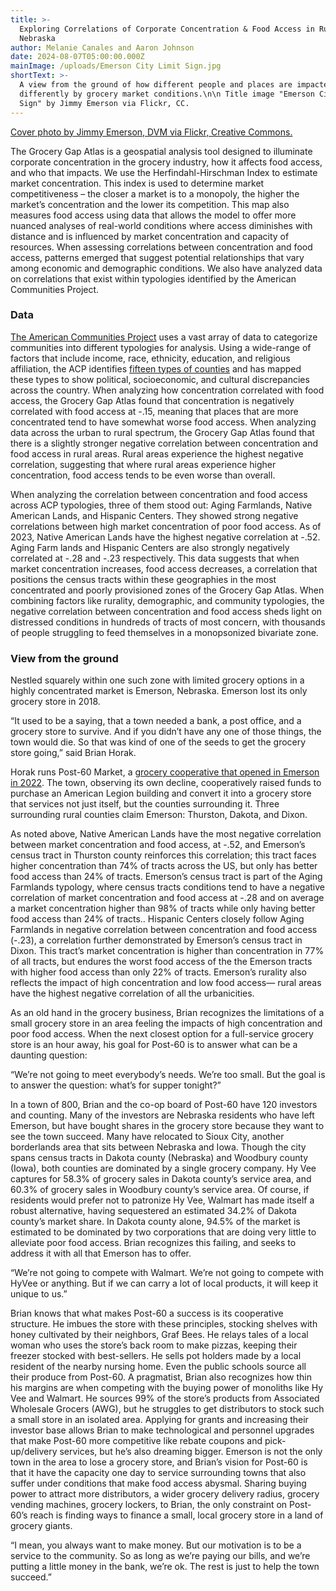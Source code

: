 ```yaml
---
title: >-
  Exploring Correlations of Corporate Concentration & Food Access in Rural
  Nebraska
author: Melanie Canales and Aaron Johnson
date: 2024-08-07T05:00:00.000Z
mainImage: /uploads/Emerson City Limit Sign.jpg
shortText: >-
  A view from the ground of how different people and places are impacted
  differently by grocery market conditions.\n\n Title image "Emerson City Limit
  Sign" by Jimmy Emerson via Flickr, CC.
---
```


[Cover photo by Jimmy Emerson, DVM via Flickr, Creative Commons.](https://www.flickr.com/photos/auvet/3625728407)

The Grocery Gap Atlas is a geospatial analysis tool designed to illuminate corporate concentration in the grocery industry, how it affects food access, and who that impacts. We use the Herfindahl-Hirschman Index to estimate market concentration. This index is used to determine market competitiveness – the closer a market is to a monopoly, the higher the market’s concentration and the lower its competition. This map also measures food access using data that allows the model to offer more nuanced analyses of real-world conditions where access diminishes with distance and is influenced by market concentration and capacity of resources. When assessing correlations between concentration and food access, patterns emerged that suggest potential relationships that vary among economic and demographic conditions. We also have analyzed data on correlations that exist within typologies identified by the American Communities Project. 

### Data

[The American Communities Project](https://www.americancommunities.org/) uses a vast array of data to categorize communities into different typologies for analysis. Using a wide-range of factors that include income, race, ethnicity, education, and religious affiliation, the ACP identifies [fifteen types of counties](https://www.americancommunities.org) and has mapped these types to show political, socioeconomic, and cultural discrepancies across the country. When analyzing how concentration correlated with food access, the Grocery Gap Atlas found that concentration is negatively correlated with food access at -.15, meaning that places that are more concentrated tend to have somewhat worse food access. When analyzing data across the urban to rural spectrum, the Grocery Gap Atlas found that there is a slightly stronger negative correlation between concentration and food access in rural areas. Rural areas experience the highest negative correlation, suggesting that where rural areas experience higher concentration, food access tends to be even worse than overall.

When analyzing the correlation between concentration and food access across ACP typologies, three of them stood out: Aging Farmlands, Native American Lands, and Hispanic Centers. They showed strong negative correlations between high market concentration of poor food access. As of 2023, Native American Lands have the highest negative correlation at -.52. Aging Farm lands and Hispanic Centers are also strongly negatively correlated at -.28 and -.23 respectively. This data suggests that when market concentration increases, food access decreases, a correlation that positions the census tracts within these geographies in the most concentrated and poorly provisioned zones of the Grocery Gap Atlas. When combining factors like rurality, demographic, and community typologies, the negative correlation between concentration and food access sheds light on distressed conditions in hundreds of tracts of most concern, with thousands of people struggling to feed themselves in a monopsonized bivariate zone.

<PostWidget widget="AcpTable" />

### View from the ground

Nestled squarely within one such zone with limited grocery options in a highly concentrated market is Emerson, Nebraska. Emerson lost its only grocery store in 2018. 

“It used to be a saying, that a town needed a bank, a post office, and a grocery store to survive. And if you didn’t have any one of those things, the town would die. So that was kind of one of the seeds to get the grocery store going,” said Brian Horak. 

Horak runs Post-60 Market, a [grocery cooperative that opened in Emerson in 2022](https://ruralprosperityne.unl.edu/co-op-grocery-store-opens-emerson). The town, observing its own decline, cooperatively raised funds to purchase an American Legion building and convert it into a grocery store that services not just itself, but the counties surrounding it. Three surrounding rural counties claim Emerson: Thurston, Dakota, and Dixon. 

<PostWidget
  widget="Map"
  props="{
  &#x22;initialFilter&#x22;: [&#x22;31051&#x22;,&#x22;31043&#x22;,&#x22;31173&#x22;],
  &#x22;initialViewState&#x22;: {
  &#x22;longitude&#x22;:-96.7267,
  &#x22;latitude&#x22;: 42.2786,
  &#x22;zoom&#x22;: 11
  }
  }"
/>

As noted above, Native American Lands have the most negative correlation between market concentration and food access, at -.52, and Emerson’s census tract in Thurston county reinforces this correlation; this tract faces higher concentration than 74% of tracts across the US, but only has better food access than 24% of tracts. Emerson’s census tract is part of the Aging Farmlands typology, where census tracts conditions tend to have a negative correlation of market concentration and food access at -.28 and on average a market concentration higher than 98% of tracts while only having better food access than 24% of tracts.. Hispanic Centers closely follow Aging Farmlands in negative correlation between concentration and food access (-.23), a correlation further demonstrated by Emerson’s census tract in Dixon. This tract’s market concentration is higher than concentration in 77% of all tracts, but endures the worst food access of the the Emerson tracts with higher food access than only 22% of tracts. Emerson’s rurality also reflects the impact of high concentration and low food access— rural areas have the highest negative correlation of all the urbanicities. 

As an old hand in the grocery business, Brian recognizes the limitations of a small grocery store in an area feeling the impacts of high concentration and poor food access. When the next closest option for a full-service grocery store is an hour away, his goal for Post-60 is to answer what can be a daunting question: 

“We’re not going to meet everybody’s needs. We’re too small. But the goal is to answer the question: what’s for supper tonight?”

In a town of 800, Brian and the co-op board of Post-60 have 120 investors and counting. Many of the investors are Nebraska residents who have left Emerson, but have bought shares in the grocery store because they want to see the town succeed. Many have relocated to Sioux City, another borderlands area that sits between Nebraska and Iowa. Though the city spans census tracts in Dakota county (Nebraska) and Woodbury county (Iowa), both counties are dominated by a single grocery company. Hy Vee captures for 58.3% of grocery sales in Dakota county’s service area, and 60.3% of grocery sales in Woodbury county’s service area. Of course, if residents would prefer not to patronize Hy Vee, Walmart has made itself a robust alternative, having sequestered an estimated 34.2% of Dakota county’s market share. In Dakota county alone, 94.5% of the market is estimated to be dominated by two corporations that are doing very little to alleviate poor food access. Brian recognizes this failing, and seeks to address it with all that Emerson has to offer.

“We’re not going to compete with Walmart. We’re not going to compete with HyVee or anything. But if we can carry a lot of local products, it will keep it unique to us.”

Brian knows that what makes Post-60 a success is its cooperative structure. He imbues the store with these principles, stocking shelves with honey cultivated by their neighbors, Graf Bees. He relays tales of a local woman who uses the store’s back room to make pizzas, keeping their freezer stocked with best-sellers. He sells pot holders made by a local resident of the nearby nursing home. Even the public schools source all their produce from Post-60. A pragmatist, Brian also recognizes how thin his margins are when competing with the buying power of monoliths like Hy Vee and Walmart. He sources 99% of the store’s products from Associated Wholesale Grocers (AWG), but he struggles to get distributors to stock such a small store in an isolated area. Applying for grants and increasing their investor base allows Brian to make technological and personnel upgrades that make Post-60 more competitive like rebate coupons and pick-up/delivery services, but he’s also dreaming bigger. Emerson is not the only town in the area to lose a grocery store, and Brian’s vision for Post-60 is that it have the capacity one day to service surrounding towns that also suffer under conditions that make food access abysmal. Sharing buying power to attract more distributors, a wider grocery delivery radius, grocery vending machines, grocery lockers, to Brian, the only constraint on Post-60’s reach is finding ways to finance a small, local grocery store in a land of grocery giants.

“I mean, you always want to make money. But our motivation is to be a service to the community. So as long as we’re paying our bills, and we’re putting a little money in the bank, we’re ok. The rest is just to help the town succeed.” 
